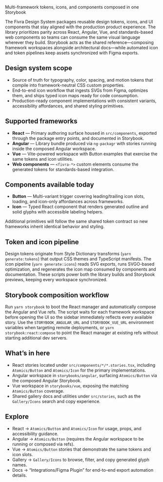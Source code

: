 
<Meta title="Foundations/Welcome" />

<Title>Fivra Design System — Welcome</Title>

<Subtitle>Multi-framework tokens, icons, and components composed in one Storybook</Subtitle>

The Fivra Design System packages reusable design tokens, icons, and UI components that stay aligned with the production product experience. The library prioritizes parity across React, Angular, Vue, and standards-based web components so teams can consume the same visual language wherever they build. Storybook acts as the shared reference—composing framework workspaces alongside architectural docs—while automated icon and token pipelines keep assets synchronized with Figma exports.

## Design system scope

- Source of truth for typography, color, spacing, and motion tokens that compile into framework-neutral CSS custom properties.
- End-to-end icon workflow that ingests SVGs from Figma, optimizes them, and ships typed icon maps ready for code consumption.
- Production-ready component implementations with consistent variants, accessibility affordances, and shared styling primitives.

## Supported frameworks

- **React** — Primary authoring surface housed in `src/components`, exported through the package entry points, and documented in Storybook.
- **Angular** — Library bundle produced via `ng-packagr` with stories running inside the composed Angular workspace.
- **Vue** — Vite-powered workspace with Button examples that exercise the same tokens and icon utilities.
- **Web components** — `<fivra-*>` custom elements consume the generated tokens for standards-based integration.

## Components available today

- **Button** — Multi-variant trigger covering leading/trailing icon slots, loading, and icon-only affordances across frameworks.
- **Icon** — Typed React component that renders generated outline and solid glyphs with accessible labeling helpers.

Additional primitives will follow the same shared token contract so new frameworks inherit identical behavior and styling.

## Token and icon pipeline

Design tokens originate from Style Dictionary transforms (`yarn generate:tokens`) that output CSS themes and TypeScript manifests. The icon pipeline (`yarn generate:icons`) reads SVG exports, runs SVGO-based optimization, and regenerates the icon map consumed by components and documentation. These scripts power both the library builds and Storybook previews, keeping every workspace synchronized.

## Storybook composition workflow

Run `yarn storybook` to boot the React manager and automatically compose the Angular and Vue refs. The script waits for each framework workspace before opening the UI so the sidebar immediately reflects every available story. Use the `STORYBOOK_ANGULAR_URL` and `STORYBOOK_VUE_URL` environment variables when targeting remote deployments, or `yarn storybook:react:compose` to point the React manager at existing refs without starting additional dev servers.

## What’s in here

- React stories located under `src/components/*/*.stories.tsx`, including `Atomics/Button` and `Atomics/Icon` for the primary implementations.
- Angular workspace in `storybooks/angular`, surfacing `Atomics/Button` via the composed Angular Storybook.
- Vue workspace in `storybooks/vue`, exposing the matching `Atomics/Button` coverage.
- Shared gallery docs and utilities under `src/stories`, such as the `Gallery/Icons` search and copy experience.

## Explore

- React → `Atomics/Button` and `Atomics/Icon` for usage, props, and accessibility guidance.
- Angular → `Atomics/Button` (requires the Angular workspace to be running or composed via refs).
- Vue → `Atomics/Button` stories that demonstrate the same tokens and icon slots.
- Gallery → `Gallery/Icons` to browse, filter, and copy generated glyph names.
- Docs → “Integrations/Figma Plugin” for end-to-end export automation details.
